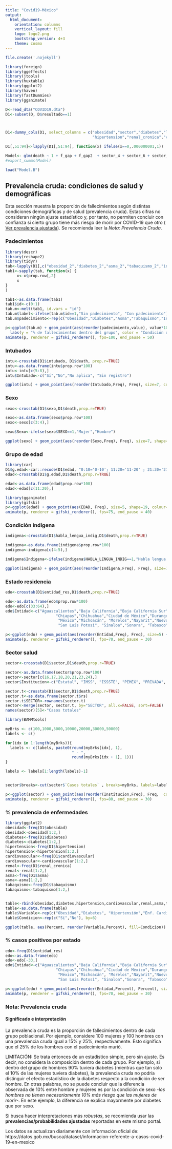 ```yaml
---
title: "Covid19-México"
output: 
  html_document:
    orientation: columns
    vertical_layout: fill
    logo: logo2.png
    bootstrap_version: 4+3
    theme: cosmo
---
```


```r
file.create('.nojekyll')
```


```r
library(foreign)
library(ggeffects)
library(jtools)
library(huxtable)
library(ggplot2)
library(haven)
library(fastDummies)
library(gganimate)

D<-read_dta("COVID19.dta")
D1<-subset(D, D$resultado==1)



D1<-dummy_cols(D1, select_columns = c("obesidad","sector","diabetes","lastWeek","embarazo","intubado","asma", "tabaquismo", "inmusupr",
                                      "hipertension","renal_cronica","cardiovascular","habla_lengua_indig", "sexo"))

D1[,51:94]<-lapply(D1[,51:94], function(x) ifelse(x==0,.000000001,1))

```

```r
Model<- glm(death ~ 1 + f_gap + f_gap2  + sector_4 + sector_6 + sector_8 + sector_9 + sector_12 + sector_11  + edad + edad2 + habla_lengua_indig_2 + obesidad_2 + cardiovascular_2 + renal_cronica_2 + tabaquismo_2 + hipertension_2 + inmusupr_2 + asma_2 + diabetes_2 + embarazo_2 + sexo_1 + lastWeek_1 + lastWeek_2 + lastWeek_3, data = D1, family = "binomial", trace = TRUE, epsilon = 1e-10)
#export_summs(Model)
```

```r
load("Model.B")
```

## Prevalencia cruda: condiciones de salud y demográficas {.tabset} 

Esta sección muestra la proporción de fallecimientos según distintas condiciones demográficas y de salud (prevalencia cruda). Estas cifras no consideran ningún ajuste estadístico y, por tanto, no permiten concluir con confianza si cierto grupo tiene más riesgo de morir por COVID-19 que otro (<a href="https://hectornajera83.github.io/COVID19Mexico/COVID19_ws2.html"> Ver prevalencia ajustada</a>). Se recomienda leer la *Nota: Prevalencia Cruda*. 

### Padecimientos

```r
library(descr)
library(reshape2)
library(tidyr)
tab<-lapply(D1[,c("obesidad_2","diabetes_2","asma_2","tabaquismo_2","inmusupr_2","hipertension_2","renal_cronica_2","cardiovascular_2")], function(x) crosstab(x, D1$death, prop.r=TRUE))
tab1<-sapply(tab, function(x) {
     x<-x$prop.row[,2]
     x
}
)

tab1<-as.data.frame(tab1)
tab1$id<-c(0:1)
tab.m<-melt(tab1, id.vars = "id")
tab.m$label<-ifelse(tab.m$id==1,"Sin padecimiento", "Con padecimiento")
tab.m$padecimiento<-rep(c("Obesidad","Diabetes","Asma","Tabaquismo","Inmunosupresores","Hipertensión","Renal Crónica","Cardiovascular"), each=2)
```

```r
p<-ggplot(tab.m) + geom_point(aes(reorder(padecimiento,value), value*100, color=label), size=5) + 
  labs(y = "% de fallecimientos dentro del grupo", color = "Condición de padecimiento") + theme_classic() + theme(axis.text.x = element_text(angle = 90, hjust = 1), axis.title.x=element_blank(), legend.position="bottom") + scale_color_hue(l=40, c=35) + transition_states(value) + shadow_mark()
animate(p, renderer = gifski_renderer(), fps=100, end_pause = 50)
```

### Intubados

```r
intu<-crosstab(D1$intubado, D1$death, prop.r=TRUE)
intu<-as.data.frame(intu$prop.row*100)
intu<-intu[c(5:8),]
intu$Intubado<-c("Sí","No","No aplica", "Sin registro")
```

```r
ggplot(intu) + geom_point(aes(reorder(Intubado,Freq), Freq), size=7, colour="#0099cc") + theme_classic() + labs(y="% de fallecimientos dentro del grupo", x="Intubado") + ylim(c(0,70))
```

### Sexo

```r
sexo<-crosstab(D1$sexo,D1$death,prop.r=TRUE)
```

```r
sexo<-as.data.frame(sexo$prop.row*100)
sexo<-sexo[c(3:4),]

sexo$Sexo<-ifelse(sexo$SEXO==1,"Mujer","Hombre")
```

```r
ggplot(sexo) + geom_point(aes(reorder(Sexo,Freq), Freq), size=7, shape=18, colour="#405d27") + theme_classic() + labs(y="% de fallecimientos dentro del grupo", x="Sexo") + ylim(c(5,20))
```


### Grupo de edad

```r
library(car)
D1$g.edad<-car::recode(D1$edad, "0:10='0-10'; 11:20='11-20' ; 21:30='21-30'; 31:40='31-40'; 41:50='41-50' ; 51:60='51-60' ; 61:70='61-70' ; 71:80='71-80' ; 81:90='81-90' ; else='90+'")
edad<-crosstab(D1$g.edad,D1$death,prop.r=TRUE)
```

```r
edad<-as.data.frame(edad$prop.row*100)
edad<-edad[c(11:20),]
```

```r
library(gganimate)
library(gifski)
p<-ggplot(edad) + geom_point(aes(EDAD, Freq), size=5, shape=19, colour="#D95174") + theme_classic() + labs(y="% de fallecimientos dentro del grupo", x="Edad") +   transition_reveal(Freq)
animate(p, renderer = gifski_renderer(), fps=75, end_pause = 40)
```

### Condición indígena

```r
indigena<-crosstab(D1$habla_lengua_indig,D1$death,prop.r=TRUE)
```

```r
indigena<-as.data.frame(indigena$prop.row*100)
indigena<-indigena[c(4:5),]

indigena$Indigena<-ifelse(indigena$HABLA_LENGUA_INDIG==1,"Habla lengua indígena","No habla lengua indígena")
```

```r
ggplot(indigena) + geom_point(aes(reorder(Indigena,Freq), Freq), size=7, shape=17, colour="#A52A2A") + theme_classic() + labs(y="% de fallecimientos dentro del grupo", x="Lengua indígena") + ylim(c(8,25))
```

### Estado residencia

```r
edo<-crosstab(D1$entidad_res,D1$death,prop.r=TRUE)
```

```r
edo<-as.data.frame(edo$prop.row*100)
edo<-edo[c(33:64),]
edo$Entidad<-c("Aguascalientes","Baja California","Baja California Sur","Campeche","Coahuila","Colima",
                      "Chiapas","Chihuahua","Ciudad de México","Durango","Guanajuato","Guerrero","Hidalgo","Jalisco",
                       "México","Michoacán", "Morelos","Nayarit","Nuevo León", "Oaxaca","Puebla","Querétaro","Quintana Roo",
                       "San Luis Potosí", "Sinaloa","Sonora", "Tabasco", "Tamaulipas","Tlaxcala","Veracruz","Yucatán", "Zacatecas")
```

```r
p<-ggplot(edo) + geom_point(aes(reorder(Entidad,Freq), Freq), size=5) + theme_classic() + labs(y="% de fallecimientos dentro del grupo", x="Entidad") +  theme(axis.text.x = element_text(angle = 90, hjust = 1), legend.position="bottom") + transition_states(Freq) + shadow_mark()
animate(p, renderer = gifski_renderer(), fps=70, end_pause = 30)
```

### Sector salud

```r
sector<-crosstab(D1$sector,D1$death,prop.r=TRUE)
```

```r
sector<-as.data.frame(sector$prop.row*100)
sector<-sector[c(16,17,18,20,21,23,24),]
sector$Institucion<-c("Estatal", "IMSS", "ISSSTE", "PEMEX", "PRIVADA", "SEMAR", "SSA")
```

```r
sector.t<-crosstab(D1$sector,D1$death,prop.r=TRUE)
sector.t<-as.data.frame(sector.t$rs)
sector.t$SECTOR<-rownames(sector.t)
sector<-merge(sector, sector.t, by="SECTOR", all.x=FALSE, sort=FALSE)
names(sector)[5]<-"Casos totales"

library(BAMMtools)

myBrks <- c(100,1000,5000,10000,20000,30000,50000)
labels <- c()

for(idx in 1:length(myBrks)){
  labels <- c(labels, paste0(round(myBrks[idx], 1), 
                             " - ", 
                             round(myBrks[idx + 1], 1)))
}

labels <- labels[1:length(labels)-1]


sector$breaks<-cut(sector$`Casos totales` , breaks=myBrks, labels=labels, include.lowest = T)

```


```r
p<-ggplot(sector) + geom_point(aes(reorder(Institucion,Freq), Freq,  color=breaks), size=4) + theme_classic() + labs(y="% de fallecimientos dentro del grupo", x="Institución") +  theme(axis.text.x = element_text(angle = 90, hjust = 1), legend.position="bottom") + labs( color="Casos totales") +  transition_states(Freq) + shadow_mark(past =TRUE)
animate(p, renderer = gifski_renderer(), fps=80, end_pause = 30)
```

### % prevalencia de enfermedades

```r
library(ggplot2)
obesidad<-freq(D1$obesidad)
obesidad<-obesidad[1:2,]
diabetes<-freq(D1$diabetes)
diabetes<-diabetes[1:2,]
hipertension<-freq(D1$hipertension)
hipertension<-hipertension[1:2,]
cardiovascular<-freq(D1$cardiovascular)
cardiovascular<-cardiovascular[1:2,]
renal<-freq(D1$renal_cronica)
renal<-renal[1:2,]
asma<-freq(D1$asma)
asma<-asma[1:2,]
tabaquismo<-freq(D1$tabaquismo)
tabaquismo<-tabaquismo[1:2,]


table<-rbind(obesidad,diabetes,hipertension,cardiovascular,renal,asma,tabaquismo)
table<-as.data.frame(table)
table$Variable<-rep(c("Obesidad","Diabetes", "Hipertensión","Enf. Cardiovascular","Renal Crónica","Asma","Tabaquismo"), each=2)
table$Condicion<-rep(c("Sí","No"), by=6)
```

```r
ggplot(table, aes(Percent, reorder(Variable,Percent), fill=Condicion)) + geom_bar(position="stack", stat="identity") + theme_classic() + labs(x="Porcentaje total de diagnosticados", fill="Condición", y="Condición de salud")
```

### % casos positivos por estado

```r
edo<-freq(D1$entidad_res)
edo<-as.data.frame(edo)
edo<-edo[-33,]
edo$Entidad<-c("Aguascalientes","Baja California","Baja California Sur","Campeche","Coahuila","Colima",
                      "Chiapas","Chihuahua","Ciudad de México","Durango","Guanajuato","Guerrero","Hidalgo","Jalisco",
                       "México","Michoacán", "Morelos","Nayarit","Nuevo León", "Oaxaca","Puebla","Querétaro","Quintana Roo",
                       "San Luis Potosí", "Sinaloa","Sonora", "Tabasco", "Tamaulipas","Tlaxcala","Veracruz","Yucatán", "Zacatecas")
```

```r
p<-ggplot(edo) + geom_point(aes(reorder(Entidad,Percent), Percent), size=5, color="#088A68") + theme_classic() + labs(y="% Casos diagnosticados totales", x="Entidad") +  theme(axis.text.x = element_text(angle = 90, hjust = 1), legend.position="bottom")  + ylim(c(0,35)) + transition_states(Percent) + shadow_mark()
animate(p, renderer = gifski_renderer(), fps=70, end_pause = 30)
```

### Nota: Prevalencia cruda

#### Significado e interpretación

La prevalencia cruda es la proporción de fallecimientos dentro de cada grupo poblacional. Por ejemplo, considere 100 mujeres y 100 hombres con una prevalencia cruda igual a 15% y 25%, respectivamente. Esto significa que el 25% de los hombres con el padecimiento murió. 

LIMITACIÓN: Se trata entonces de un estadístico simple, pero sin ajuste. Es decir, no considera la composición dentro de cada grupo. Por ejemplo, si dentro del grupo de hombres 90% tuviera diabetes (mientras que tan sólo el 10% de las mujeres tuviera diabetes), la prevalencia cruda no podría distinguir el efecto estadístico de la diabetes respecto a la condición de ser hombre. En otras palabras, no se puede concluir que la diferencia observada de 10% entre hombre y mujeres es por la condición de sexo *-los hombres no tienen necesariamente 10% más riesgo que las mujeres de morir-*. En este ejemplo, la diferencia se explica mayormente por diabetes que por sexo. 

Si busca hacer interpretaciones más *robustas*, se recomienda usar las **prevalencias/probabilidades ajustadas** reportadas en este mismo portal. 

Los datos se actualizan diariamente con información oficial de: https://datos.gob.mx/busca/dataset/informacion-referente-a-casos-covid-19-en-mexico




